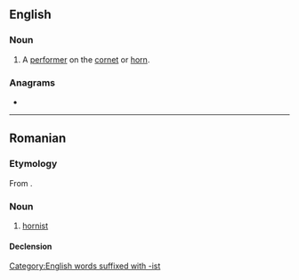 ==English==

===Noun===
{{en-noun}}

# A [[performer]] on the [[cornet]] or [[horn]].

{{Webster 1913}}

===Anagrams===
* {{anagrams|en|a=cinorst|Citrons|cistron|citrons|cortins}}

[[Category:English words suffixed with -ist]]

----

==Romanian==

===Etymology===
From {{bor|ro|fr|corniste}}.

===Noun===
{{ro-noun|m|corniști}}

# [[hornist]]

====Declension====
{{ro-noun-m|pl=corniști}}